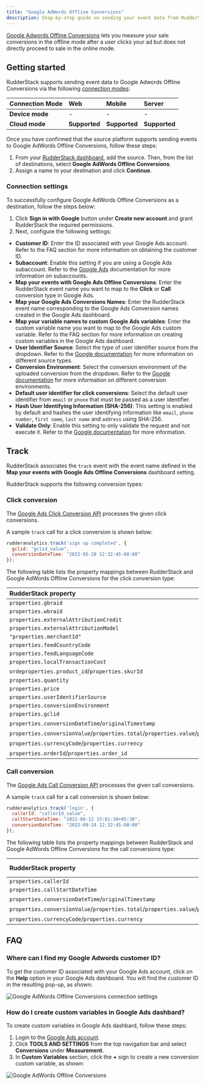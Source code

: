 ```yaml
---
title: "Google AdWords Offline Conversions"
description: Step-by-step guide on sending your event data from RudderStack to Google AdWords Offline Conversions.
---
```


[Google Adwords Offline Conversions](https://support.google.com/google-ads/answer/2998031?hl=en&ref_topic=7280668) lets you measure your sale conversions in the offline mode after a user clicks your ad but does not directly proceed to sale in the online mode.

## Getting started

RudderStack supports sending event data to Google Adwords Offline Conversions via the following <a href="https://rudderstack.com/docs/rudderstack-cloud/rudderstack-connection-modes/">connection modes</a>:

| **Connection Mode** | **Web**         | **Mobile**   | **Server**        |
| :-------------------| :-------------- | :----------- | :-----------------|
| **Device mode**     | -               | -            | -                 |
| **Cloud mode**      | **Supported**   | **Supported** |  **Supported**    |

Once you have confirmed that the source platform supports sending events to Google AdWords Offline Conversions, follow these steps:

1. From your [RudderStack dashboard](https://app.rudderstack.com/), add the source. Then, from the list of destinations, select **Google AdWords Offline Conversions**.
2. Assign a name to your destination and click **Continue**.

### Connection settings

To successfully configure Google AdWords Offline Conversions as a destination, follow the steps below:

1. Click **Sign in with Google** button under **Create new account** and grant RudderStack the required permissions.
2. Next, configure the following settings:

- **Customer ID**: Enter the ID associated with your Google Ads account. Refer to the <Link to="#faq">FAQ</Link> section for more information on obtaining the customer ID.
- **Subaccount**: Enable this setting if you are using a Google Ads subaccount. Refer to the <a href="https://support.google.com/campaignmanager/answer/2829448?hl=en#zippy=%2Cwhat-are-subaccounts">Google Ads</a> documentation for more information on subaccounts.
- **Map your events with Google Ads Offline Conversions**: Enter the RudderStack event name you want to map to the **Click** or **Call** conversion type in Google Ads.
- **Map your Google Ads Conversions Names**: Enter the RudderStack event name corresponding to the Google Ads Conversion names created in the Google Ads dashboard.
- **Map your variable names to custom Google Ads variables**: Enter the custom variable name you want to map to the Google Ads custom variable. Refer to the <Link to="#faq">FAQ</Link> section for more information on creating custom variables in the Google Ads dashboard.
- **User Identifier Source**: Select the type of user identifier source from the dropdown. Refer to the [Google documentation](https://developers.google.com/google-ads/api/rest/reference/rest/v11/UserIdentifier#UserIdentifierSource) for more information on different source types.
- **Conversion Environment**: Select the conversion environment of the uploaded conversion from the dropdown. Refer to the [Google documentation](https://developers.google.com/google-ads/api/rest/reference/rest/v11/customers/uploadClickConversions#ConversionEnvironment) for more information on different conversion environments.
- **Default user identifier for click conversions**: Select the default user identifier from `email` or `phone` that must be passed as a user identifier.
- **Hash User Identifying Information (SHA-256)**: This setting is enabled by default and hashes the user identifying information like `email`, `phone number`, `first name`, `last name` and `address` using SHA-256.
- **Validate Only**: Enable this setting to only validate the request and not execute it. Refer to the [Google documentation](https://developers.google.com/google-ads/api/rest/reference/rest/v11/customers/uploadClickConversions) for more information.

## Track

RudderStack associates the <Link to="/event-spec/standard-events/track">`track`</Link> event with the event name defined in the **Map your events with Google Ads Offline Conversions** dashboard setting.

RudderStack supports the following conversion types:

### Click conversion

The [Google Ads Click Conversion API](https://developers.google.com/google-ads/api/rest/reference/rest/v11/customers/uploadClickConversions#ClickConversion) processes the given click conversions.

A sample `track` call for a click conversion is shown below:

```javascript
rudderanalytics.track('sign up completed', {
  gclid: "gclid_value",
  conversionDateTime: "2022-05-20 12:32:45-08:00"
});
```

The following table lists the property mappings between RudderStack and Google AdWords Offline Conversions for the click conversion type:

| RudderStack property | Google AdWords Offline Conversions property | 
| :-----| :--------| 
| `properties.gbraid` | `conversions[0].gbraid` | 
| `properties.wbraid`  | `conversions[0].wbraid` |
| `properties.externalAttributionCredit` | `conversions[0].externalAttributionData.externalAttributionCredit` | 
| `properties.externalAttributionModel` | `conversions[0].externalAttributionData.externalAttributionModel` |
| `"properties.merchantId"` | `conversions[0].cartData.merchantId` | 
| `properties.feedCountryCode` | `conversions[0].cartData.feedCountryCode` | 
| `properties.feedLanguageCode` | `conversions[0].cartData.feedLanguageCode` | 
| `properties.localTransactionCost` | `conversions[0].cartData.localTransactionCost` |
| `ordeproperties.product_id`/`properties.skurId` | `conversions[0].cartData.items[0].productId` | 
| `properties.quantity` | `conversions[0].cartData.items[0].quantity` | 
| `properties.price` | `conversions[0].cartData.items[0].unitPrice` | 
| `properties.userIdentifierSource` | `conversions[0].userIdentifiers[0].userIdentifierSource` |
| `properties.conversionEnvironment` | `conversions[0].conversionEnvironment` | 
| `properties.gclid` | `conversions[0].gclid` | 
| `properties.conversionDateTime`/`originalTimestamp` | `conversions[0].conversionDateTime` | 
| `properties.conversionValue`/`properties.total`/`properties.value`/`properties.revenue` | `conversions[0].conversionValue` | 
| `properties.currencyCode`/`properties.currency` | `conversions[0].currencyCode` | 
| `properties.orderId`/`properties.order_id` | `conversions[0].orderId` | 

### Call conversion

The [Google Ads Call Conversion API](https://developers.google.com/google-ads/api/rest/reference/rest/v11/customers/uploadCallConversions) processes the given call conversions.

A sample `track` call for a call conversion is shown below:

```javascript
rudderanalytics.track('login', {
  callerId: "callerId_value",
  callStartDateTime: "2022-08-12 15:01:30+05:30",
  conversionDateTime: "2022-09-24 12:32:45-08:00"
});
```

The following table lists the property mappings between RudderStack and Google AdWords Offline Conversions for the call conversions type:

| RudderStack property | Google AdWords Offline Conversions property | 
| :-----| :--------| 
| `properties.callerId` | `conversions[0].callerId` | 
| `properties.callStartDateTime`  | `conversions[0].callStartDateTime` |
| `properties.conversionDateTime`/`originalTimestamp` | `conversions[0].conversionDateTime` | 
| `properties.conversionValue`/`properties.total`/`properties.value`/`properties.revenue` | `conversions[0].conversionValue` |
| `properties.currencyCode`/`properties.currency` | `conversions[0].currencyCode` |

## FAQ

### Where can I find my Google Adwords customer ID?

To get the customer ID associated with your Google Ads account, click on the **Help** option in your Google Ads dashboard. You will find the customer ID in the resulting pop-up, as shown:

<img src="../../assets/event-stream-destinations/google-adwords-remarketing-lists-customer-id.png" alt="Google AdWords Offline Conversions connection settings" />

### How do I create custom variables in Google Ads dashbard?

To create custom variables in Google Ads dashbard, follow these steps:

1. Login to the [Google Ads account](https://ads.google.com/intl/en_IN/home/).
2. Click **TOOLS AND SETTINGS** from the top navigation bar and select **Conversions** under **Measurement**.
3. In **Custom Variables** section, click the **+** sign to create a new conversion custom variable, as shown:

<img src="../../assets/event-stream-destinations/gads-custom-variable.png" alt="Google AdWords Offline Conversions" />